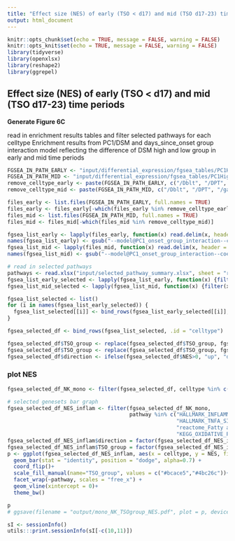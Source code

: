 ```yaml
---
title: "Effect size (NES) of early (TSO < d17) and mid (TSO d17-23) time periods plot"
output: html_document
---
```


```r
knitr::opts_chunk$set(echo = TRUE, message = FALSE, warning = FALSE)
knitr::opts_knit$set(echo = TRUE, message = FALSE, warning = FALSE)
library(tidyverse)
library(openxlsx)
library(reshape2)
library(ggrepel)
```

## Effect size (NES) of early (TSO < d17) and mid (TSO d17-23) time periods
**Generate Figure 6C**  

read in enrichment results tables and filter selected pathways for each celltype
Enrichment results from PC1/DSM and days_since_onset group interaction model reflecting the difference of DSM high and low group in early and mid time periods  

```r
FGSEA_IN_PATH_EARLY <- "input/differential_expression/fgsea_tables/PC1High-low_in_early"
FGSEA_IN_PATH_MID <- "input/differential_expression/fgsea_tables/PC1High-low_in_mid"
remove_celltype_early <- paste(FGSEA_IN_PATH_EARLY, c("/Dblt", "/DPT", "/gated_out", "/PB_Plasmablasts", "/TissueResMemT", "/Unknown", "/Granulocytes"), "--model@PC1_onset_group_interaction--coef@PC1High-low_in_early--fgsea.tsv", sep = "")
remove_celltype_mid <- paste(FGSEA_IN_PATH_MID, c("/Dblt", "/DPT", "/gated_out", "/PB_Plasmablasts", "/TissueResMemT", "/Unknown", "/Granulocytes"), "--model@PC1_onset_group_interaction--coef@PC1High-low_in_mid--fgsea.tsv", sep = "")

files_early <- list.files(FGSEA_IN_PATH_EARLY, full.names = TRUE)
files_early <- files_early[-which(files_early %in% remove_celltype_early)]
files_mid <- list.files(FGSEA_IN_PATH_MID, full.names = TRUE)
files_mid <- files_mid[-which(files_mid %in% remove_celltype_mid)]

fgsea_list_early <- lapply(files_early, function(x) read.delim(x, header = TRUE, sep = "\t"))
names(fgsea_list_early) <- gsub("--model@PC1_onset_group_interaction--coef@PC1High-low_in_early--fgsea\\.tsv", "", basename(files_early))
fgsea_list_mid <- lapply(files_mid, function(x) read.delim(x, header = TRUE, sep = "\t"))
names(fgsea_list_mid) <- gsub("--model@PC1_onset_group_interaction--coef@PC1High-low_in_mid--fgsea\\.tsv", "", basename(files_mid))

# read in selected pathways
pathways <- read.xlsx("input/selected_pathway_summary.xlsx", sheet = "reduced", startRow = 1)
fgsea_list_early_selected <- lapply(fgsea_list_early, function(x) {filter(x, pathway %in% pathways$Primary_gene_sets)})
fgsea_list_mid_selected <- lapply(fgsea_list_mid, function(x) {filter(x, pathway %in% pathways$Primary_gene_sets)})

fgsea_list_selected <- list()
for (i in names(fgsea_list_early_selected)) {
  fgsea_list_selected[[i]] <- bind_rows(fgsea_list_early_selected[[i]], fgsea_list_mid_selected[[i]], .id = "TSO_group")
}

fgsea_selected_df <- bind_rows(fgsea_list_selected, .id = "celltype")

fgsea_selected_df$TSO_group <- replace(fgsea_selected_df$TSO_group, fgsea_selected_df$TSO_group == "1", "TSO < d17")
fgsea_selected_df$TSO_group <- replace(fgsea_selected_df$TSO_group, fgsea_selected_df$TSO_group == "2", "TSO d17-d23")
fgsea_selected_df$direction <- ifelse(fgsea_selected_df$NES>0, "up", "dn")
```
  
  
### plot NES
```r
fgsea_selected_df_NK_mono <- filter(fgsea_selected_df, celltype %in% c("NK_CD16hi","Mono_Classical"))

# selected genesets bar graph
fgsea_selected_df_NES_inflam <- filter(fgsea_selected_df_NK_mono, 
                                       pathway %in% c("HALLMARK_INFLAMMATORY_RESPONSE",
                                                      "HALLMARK_TNFA_SIGNALING_VIA_NFKB",
                                                      "reactome_Fatty acid metabolism",
                                                      "KEGG_OXIDATIVE_PHOSPHORYLATION"))
fgsea_selected_df_NES_inflam$direction = factor(fgsea_selected_df_NES_inflam$direction, levels = c("up","dn"))
fgsea_selected_df_NES_inflam$TSO_group = factor(fgsea_selected_df_NES_inflam$TSO_group, levels = c("TSO d17-d23","TSO < d17"))
p <- ggplot(fgsea_selected_df_NES_inflam, aes(x = celltype, y = NES, fill = TSO_group, group = TSO_group)) +
  geom_bar(stat = "identity", position = "dodge", alpha=0.7) +
  coord_flip()+
  scale_fill_manual(name="TSO_group", values = c("#bcace5","#4bc26c"))+
  facet_wrap(~pathway, scales = "free_x") +
  geom_vline(xintercept = 0)+
  theme_bw()

p
# ggsave(filename = "output/mono_NK_TSOgroup_NES.pdf", plot = p, device = "pdf", height = 4, width = 7)

```


```r
sI <- sessionInfo()
utils:::print.sessionInfo(sI[-c(10,11)])
```


